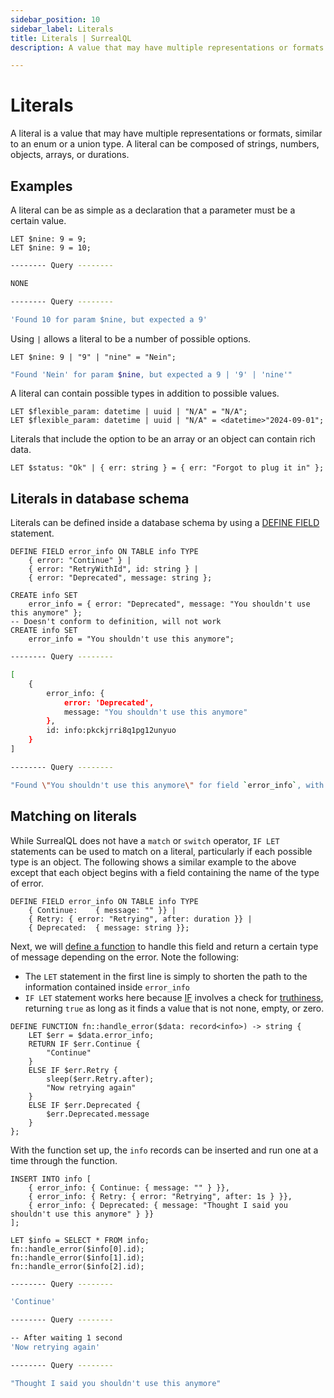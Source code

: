 ```yaml
---
sidebar_position: 10
sidebar_label: Literals
title: Literals | SurrealQL
description: A value that may have multiple representations or formats.

---
```



# Literals

<Since v="v2.0.0" />

A literal is a value that may have multiple representations or formats, similar to an enum or a union type. A literal can be composed of strings, numbers, objects, arrays, or durations.

## Examples

A literal can be as simple as a declaration that a parameter must be a certain value.

```surql
LET $nine: 9 = 9;
LET $nine: 9 = 10;
```

```bash title="Response"
-------- Query --------

NONE

-------- Query --------

'Found 10 for param $nine, but expected a 9'
```

Using `|` allows a literal to be a number of possible options.

```surql
LET $nine: 9 | "9" | "nine" = "Nein";
```

```bash title="Response"
"Found 'Nein' for param $nine, but expected a 9 | '9' | 'nine'"
```

A literal can contain possible types in addition to possible values.

```surql
LET $flexible_param: datetime | uuid | "N/A" = "N/A";
LET $flexible_param: datetime | uuid | "N/A" = <datetime>"2024-09-01";
```

Literals that include the option to be an array or an object can contain rich data.

```surql
LET $status: "Ok" | { err: string } = { err: "Forgot to plug it in" };
```

## Literals in database schema

Literals can be defined inside a database schema by using a [DEFINE FIELD](/docs/surrealql/statements/define/field) statement.

```surql
DEFINE FIELD error_info ON TABLE info TYPE 
    { error: "Continue" } | 
    { error: "RetryWithId", id: string } |
    { error: "Deprecated", message: string };

CREATE info SET 
	error_info = { error: "Deprecated", message: "You shouldn't use this anymore" };
-- Doesn't conform to definition, will not work
CREATE info SET 
	error_info = "You shouldn't use this anymore";
```

```bash title="Response"
-------- Query --------

[
	{
		error_info: {
			error: 'Deprecated',
			message: "You shouldn't use this anymore"
		},
		id: info:pkckjrri8q1pg12unyuo
	}
]

-------- Query --------

"Found \"You shouldn't use this anymore\" for field `error_info`, with record `info:dq375w4lv02aj2dj7122`, but expected a { error: 'Continue' } | { error: 'RetryWithId', id: string } | { error: 'Deprecated', message: string }"
```

## Matching on literals

While SurrealQL does not have a `match` or `switch` operator, `IF LET` statements can be used to match on a literal, particularly if each possible type is an object. The following shows a similar example to the above except that each object begins with a field containing the name of the type of error.

```surql
DEFINE FIELD error_info ON TABLE info TYPE
	{ Continue:    { message: "" }} |
	{ Retry: { error: "Retrying", after: duration }} |
	{ Deprecated:  { message: string }};
```

Next, we will [define a function](/docs/surrealql/statements/define/function) to handle this field and return a certain type of message depending on the error. Note the following:

* The `LET` statement in the first line is simply to shorten the path to the information contained inside `error_info`
* `IF LET` statement works here because [IF](/docs/surrealql/statements/throw) involves a check for [truthiness](/docs/surrealql/datamodel/values#values-and-truthiness), returning `true` as long as it finds a value that is not none, empty, or zero.

```surql
DEFINE FUNCTION fn::handle_error($data: record<info>) -> string {
	LET $err = $data.error_info;
	RETURN IF $err.Continue {
		"Continue"
	}
	ELSE IF $err.Retry {
		sleep($err.Retry.after);
		"Now retrying again"
	}
	ELSE IF $err.Deprecated {
		$err.Deprecated.message
	}
};
```

With the function set up, the `info` records can be inserted and run one at a time through the function.

```surql
INSERT INTO info [
	{ error_info: { Continue: { message: "" } }},
	{ error_info: { Retry: { error: "Retrying", after: 1s } }},
	{ error_info: { Deprecated: { message: "Thought I said you shouldn't use this anymore" } }}
];

LET $info = SELECT * FROM info;
fn::handle_error($info[0].id);
fn::handle_error($info[1].id);
fn::handle_error($info[2].id);
```

```bash title="Output"
-------- Query --------

'Continue'

-------- Query --------

-- After waiting 1 second
'Now retrying again'

-------- Query --------

"Thought I said you shouldn't use this anymore"
```